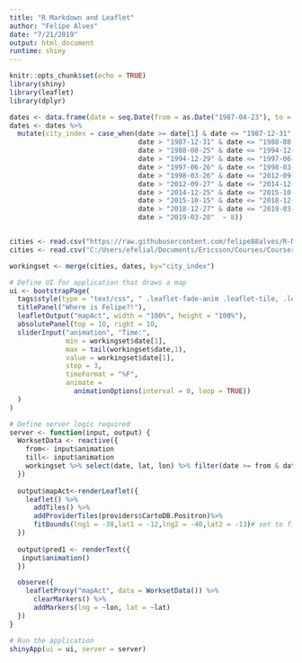 ```yaml
---
title: "R Markdown and Leaflet"
author: "Felipe Alves"
date: "7/21/2019"
output: html_document
runtime: shiny
---
```


```r
knitr::opts_chunk$set(echo = TRUE)
library(shiny)
library(leaflet)
library(dplyr)
```

```r
dates <- data.frame(date = seq.Date(from = as.Date("1987-04-23"), to = Sys.Date(),by ="week"))
dates <- dates %>% 
  mutate(city_index = case_when(date >= date[1] & date <= "1987-12-31" ~ 1,
                                date > "1987-12-31" & date <= "1988-08-25" ~ 2,
                                date > "1988-08-25" & date <= "1994-12-29" ~ 3,
                                date > "1994-12-29" & date <= "1997-06-26" ~ 4,
                                date > "1997-06-26" & date <= "1998-03-26" ~ 5,
                                date > "1998-03-26" & date <= "2012-09-27" ~ 2,
                                date > "2012-09-27" & date <= "2014-12-25" ~ 6,
                                date > "2014-12-25" & date <= "2015-10-15" ~ 7,
                                date > "2015-10-15" & date <= "2018-12-27" ~ 8,
                                date > "2018-12-27" & date <= "2019-03-28" ~ 9,
                                date > "2019-03-28"  ~ 8))


cities <- read.csv("https://raw.githubusercontent.com/felipe88alves/R-Markdown-and-Leaflet/master/cities.csv", header = TRUE, sep = ",", quote = "\"")
cities <- read.csv("C:/Users/efelial/Documents/Ericsson/Courses/Coursera/Data_Science-John_Hopkins/9 - Developing Data Products in R/W2/Project/cities.csv", header = TRUE, sep = ",", quote = "\"")

workingset <- merge(cities, dates, by="city_index")

# Define UI for application that draws a map
ui <- bootstrapPage(
  tags$style(type = "text/css", " .leaflet-fade-anim .leaflet-tile, .leaflet-fade-anim .leaflet-popup {opacity: 1 !important;}", "html, body {width:100%;height:100%}"),
  titlePanel("Where is Felipe?!"),
  leafletOutput("mapAct", width = "100%", height = "100%"),
  absolutePanel(top = 10, right = 10,
  sliderInput("animation", "Time:",
              min = workingset$date[1],
              max = tail(workingset$date,1),
              value = workingset$date[1],
              step = 3,
              timeFormat = "%F",
              animate =
                animationOptions(interval = 0, loop = TRUE))
  )
)

# Define server logic required
server <- function(input, output) {
  WorksetData <- reactive({
    from<- input$animation
    till<- input$animation
    workingset %>% select(date, lat, lon) %>% filter(date >= from & date <=  till)
  })
  
  output$mapAct<-renderLeaflet({
    leaflet() %>%
      addTiles() %>%
      addProviderTiles(providers$CartoDB.Positron)%>%
      fitBounds(lng1 = -38,lat1 = -12,lng2 = -40,lat2 = -13)# set to first location
  })
  
  output$pred1 <- renderText({
   input$animation()
  })

  observe({
    leafletProxy("mapAct", data = WorksetData()) %>%
      clearMarkers() %>%
      addMarkers(lng = ~lon, lat = ~lat)
  })
}

# Run the application 
shinyApp(ui = ui, server = server)
```